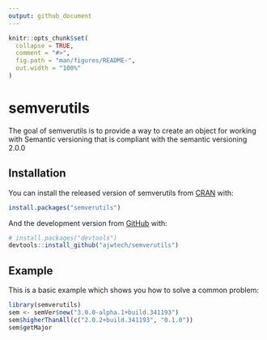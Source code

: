 ```yaml
---
output: github_document
---
```


<!-- README.md is generated from README.Rmd. Please edit that file -->

```r
knitr::opts_chunk$set(
  collapse = TRUE,
  comment = "#>",
  fig.path = "man/figures/README-",
  out.width = "100%"
)
```

# semverutils

<!-- badges: start -->
<!-- badges: end -->

The goal of semverutils is to provide a way to create an object for working with Semantic versioning
that is compliant with the semantic versioning 2.0.0

## Installation

You can install the released version of semverutils from [CRAN](https://CRAN.R-project.org) with:

``` r
install.packages("semverutils")
```

And the development version from [GitHub](https://github.com/) with:

``` r
# install.packages("devtools")
devtools::install_github("ajwtech/semverutils")
```
## Example

This is a basic example which shows you how to solve a common problem:

```r
library(semverutils)
sem <- semVer$new("3.0.0-alpha.1+build.341193")
sem$higherThanAll(c("2.0.2+build.341193", "0.1.0"))
sem$getMajor
```
